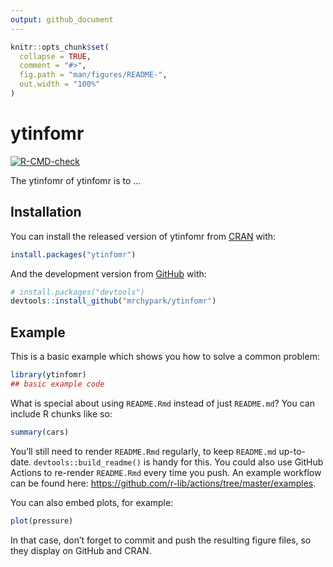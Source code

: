 ```yaml
---
output: github_document
---
```


<!-- README.md is generated from README.Rmd. Please edit that file -->

```r
knitr::opts_chunk$set(
  collapse = TRUE,
  comment = "#>",
  fig.path = "man/figures/README-",
  out.width = "100%"
)
```

# ytinfomr

<!-- badges: start -->
[![R-CMD-check](https://github.com/mrchypark/ytinfomr/workflows/R-CMD-check/badge.svg)](https://github.com/mrchypark/ytinfomr/actions)
<!-- badges: end -->

The ytinfomr of ytinfomr is to ...

## Installation

You can install the released version of ytinfomr from [CRAN](https://CRAN.R-project.org) with:

``` r
install.packages("ytinfomr")
```

And the development version from [GitHub](https://github.com/) with:

``` r
# install.packages("devtools")
devtools::install_github("mrchypark/ytinfomr")
```
## Example

This is a basic example which shows you how to solve a common problem:

```r
library(ytinfomr)
## basic example code
```

What is special about using `README.Rmd` instead of just `README.md`? You can include R chunks like so:

```r
summary(cars)
```

You'll still need to render `README.Rmd` regularly, to keep `README.md` up-to-date. `devtools::build_readme()` is handy for this. You could also use GitHub Actions to re-render `README.Rmd` every time you push. An example workflow can be found here: <https://github.com/r-lib/actions/tree/master/examples>.

You can also embed plots, for example:

```r
plot(pressure)
```

In that case, don't forget to commit and push the resulting figure files, so they display on GitHub and CRAN.
